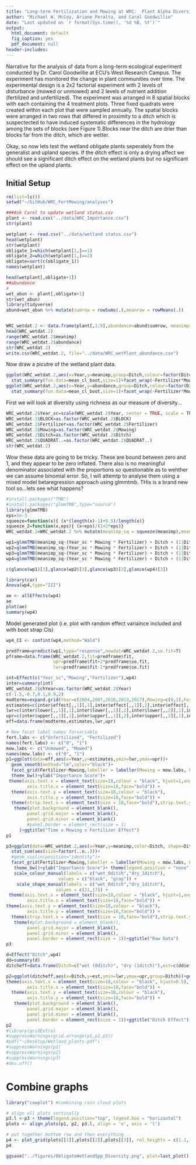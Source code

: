```yaml
---
title: "Long-term Fertilization and Mowing at WRC:  Plant Alpha Diversity Analyses - Wetland Species Only"
author: "Michael W. McCoy, Ariane Peralta, and Carol Goodwillie"
date: "Last updated on `r format(Sys.time(), '%d %B, %Y')`"
output:
  html_document: default
  fig_caption: yes
  pdf_document: null
header-includes:
---
```

Narrative for the analysis of data from a long-term ecological experiment conducted by Dr. Carol Goodwillie at ECU's West Research Campus. The experiment has monitored the change in plant communities over time. The experimental design is a 2x2 factorial experiment with 2 levels of disturbance (mowed or unmowed) and 2 levels of nutrient addition (fertilized and unfertilized). The experiment was arranged in 8 spatial blocks with each containing the 4 treatment plots. Three fixed quadrats were created within each plot that were sampled annually. The spatial blocks were arranged in two rows that differed in proximity to a ditch which is suspectected to have induced systematic differences in the hydrology among the sets of blocks (see Figure 1).Blocks near the ditch are drier than blocks far from the ditch, which are wetter.

Okay, so now lets test the wetland obligate plants seperately from the generalist and upland species.  If the ditch effect is only a drying affect we should see a significant ditch effect on the wetland plants but no significant effect on the upland plants.

## Initial Setup
```r
rm(list=ls())
setwd("~/GitHub/WRC_FertMowing/analyses")
```

```r
###Ask Carol to update wetland status.csv
plant <- read.csv("../data/WRC_Importance.csv")
str(plant)

wetplant <- read.csv("../data/wetland status.csv")
head(wetplant)
str(wetplant)
obligate_1=which(wetplant[1,]==1)
obligate_2=which(wetplant[1,]==2)
obligate=sort(c(obligate_1))
names(wetplant)

head(wetplant[,obligate+1])
##abundance
#
wet_abun <- plant[,obligate+1]
str(wet_abun)
library(tidyverse)
abund=wet_abun %>% mutate(sumrow = rowSums(.),meanrow = rowMeans(.))


WRC_wetdat.2 <- data.frame(plant[,1:9],abundance=abund$sumrow, meanimp=abund$meanrow)
head(WRC_wetdat.2)
range(WRC_wetdat.2$meanimp)
range(WRC_wetdat.2$abundance)
str(WRC_wetdat.2)
write.csv(WRC_wetdat.2, file="../data/WRC_wetPlant_abundance.csv")
```

Now draw a picutre of the wetland plant data.

```r
ggplot(WRC_wetdat.2,aes(x=Year,y=meanimp,group=Ditch,colour=factor(Ditch)))+
  stat_summary(fun.data=mean_cl_boot,size=1)+facet_wrap(~Fertilizer*Mowing,labeller = label_both)
ggplot(WRC_wetdat.2,aes(x=Year,y=abundance,group=Ditch,colour=factor(Ditch)))+
  stat_summary(fun.data=mean_cl_boot,size=1)+facet_wrap(~Fertilizer*Mowing,labeller = label_both)
```

First we will look at diversity using richness as our measure of diversity...
```r
WRC_wetdat.2$Year_sc=scale(WRC_wetdat.2$Year, center = TRUE, scale = TRUE)
WRC_wetdat.2$BLOCK=as.factor(WRC_wetdat.2$BLOCK)
WRC_wetdat.2$Fertilizer=as.factor(WRC_wetdat.2$Fertilizer)
WRC_wetdat.2$Mowing=as.factor(WRC_wetdat.2$Mowing)
WRC_wetdat.2$Ditch=as.factor(WRC_wetdat.2$Ditch)
WRC_wetdat.2$QUADRAT..=as.factor(WRC_wetdat.2$QUADRAT..)
str(WRC_wetdat.2)
```

Wow these data are going to be tricky.  These are bound between zero and 1, and they appear to be zero inflated.  There also is no meaningful denominator associated with the proportions so questionable as to wehther we can assume binomial error.  So, I will attemtp to analyse them using a mixed model betaregression approach using glmmtmb.  THis is a brand new tool so...lets see what happens?

```r
#install.packages("TMB")
#install.packages("glmmTMB",type="source")
library(glmmTMB)
eps=1e-3 
squeeze=function(x){ (x*(length(x)-1)+0.5)/length(x)}
squeeze_2=function(x,eps){ (x+eps)/(1+2*eps)}
WRC_wetdat.2=WRC_wetdat.2 %>% mutate(meanimp_sq = squeeze(meanimp),meanimp_sq2=squeeze_2(meanimp,eps))
```

```r
wp1=glmmTMB(meanimp_sq~(Year_sc * Mowing * Fertilizer) + Ditch + (1|Ditch/BLOCK/QUADRAT..), data=WRC_wetdat.2,ziformula = ~1, family=beta_family(link = "logit"))
wp2=glmmTMB(meanimp_sq~(Year_sc * Mowing * Fertilizer) + Ditch + (1|Ditch/BLOCK/QUADRAT..), data=WRC_wetdat.2,ziformula = ~., family=beta_family(link = "logit"))
wp3=glmmTMB(meanimp_sq~(Year_sc * Mowing * Fertilizer) + Ditch + (1|Ditch/BLOCK/QUADRAT..), data=WRC_wetdat.2,ziformula = ~(Year_sc * Mowing * Fertilizer) + Ditch, family=beta_family(link = "logit"))
wp4=glmmTMB(meanimp_sq~(Year_sc * Mowing * Fertilizer) + Ditch + (1|Ditch/BLOCK/QUADRAT..), data=WRC_wetdat.2,ziformula = ~0, family=beta_family(link = "logit"))

c(glance(wp1)[3],glance(wp2)[3],glance(wp3)[3],glance(wp4)[3])
```

```r
library(car)
Anova(wp4,type="III")

ae <- allEffects(wp4)
ae
plot(ae)
summary(wp4)
```


Model generated plot (i.e. plot with random effect variaince included and with boot strap CIs)

```r
wp4_CI <- confint(wp4,method="Wald")

predframe=predict(wp1,type="response",newdat=WRC_wetdat.2,se.fit=T)
pframe=data.frame(WRC_wetdat.2,fit=predframe$fit,
                  upr=predframe$fit+2*predframe$se.fit,
                  lwr=predframe$fit-2*predframe$se.fit)

int=Effect(c("Year_sc","Mowing","Fertilizer"),wp4)
inter=summary(int)
WRC_wetdat.2$chYear=as.factor(WRC_wetdat.2$Year)
c(-1.5,-0.7,0.1,0.9,2)
modterms=expand.grid(Year=c(2004,2007,2010,2013,2017),Mowing=c(0,1),Fertilizer=c(0,1))
estimates=c(inter$effect[,,1][,1],inter$effect[,,1][,2],inter$effect[,,2][,1],inter$effect[,,2][,2])
lwr=c(inter$lower[,,1][,1],inter$lower[,,1][,2],inter$lower[,,2][,1],inter$lower[,,2][,2])
upr=c(inter$upper[,,1][,1],inter$upper[,,1][,2],inter$upper[,,2][,1],inter$upper[,,2][,2])
eff=data.frame(modterms,estimates,lwr,upr)

# New facet label names forvariable
fert.labs <- c("Unfertilized", "Fertilized")
names(fert.labs) <- c("0", "1")
mow.labs <- c("Unmowed", "Mowed")
names(mow.labs) <- c("0", "1")
p1=ggplot(data=eff,aes(x=Year,y=estimates,ymin=lwr,ymax=upr))+
  geom_smooth(method="lm",color="black")+
  facet_grid(Fertilizer~Mowing,labeller = labeller(Mowing = mow.labs, Fertilizer = fert.labs))+
  theme_bw()+ylab("Importance Score")+
 theme(axis.text.x = element_text(size=18,colour = "black", hjust=1,angle=45),
        axis.title.x = element_text(size=18,face="bold")) +
  theme(axis.text.y = element_text(size=18,colour = "black"),
        axis.title.y = element_text(size=18,face="bold")) +
  theme(strip.text.x = element_text(size = 18,face="bold"),strip.text.y = element_text(size = 18,face="bold"))+
   theme(plot.background = element_blank(),
        panel.grid.major = element_blank(),
        panel.grid.minor = element_blank()
        #panel.border = element_rect(size = 1)
     )+ggtitle("Time x Mowing x Fertilizer Effect")
p1

p3=ggplot(data=WRC_wetdat.2,aes(x=Year,y=meanimp,color=Ditch, shape=Ditch))+
  stat_sum(aes(size=factor(..n..)))+
  #geom_violin(position="identity")+
  facet_grid(Fertilizer~Mowing,labeller = labeller(Mowing = mow.labs, Fertilizer = fert.labs))+
   theme_bw()+ylab("Importance Score")+ theme(legend.position = "none") +
   scale_colour_manual(labels = c("wet_0ditch","dry_1ditch"), 
                    values = c("black", "gray")) +
    scale_shape_manual(labels = c("wet_0ditch","dry_1ditch"), 
                   values = c(21,17)) + 
 theme(axis.text.x = element_text(size=18,colour = "black", hjust=1,angle=45),
        axis.title.x = element_text(size=18,face="bold")) +
theme(axis.text.y = element_text(size=18,colour = "black"),
        axis.title.y = element_text(size=18,face="bold")) +
  theme(strip.text.x = element_text(size = 18,face="bold"),strip.text.y = element_text(size = 18,face="bold"))+
   theme(#plot.background = element_blank(),
        panel.grid.major = element_blank(),
        panel.grid.minor = element_blank(),
        panel.border = element_rect(size = 1))+ggtitle("Raw Data")
p3
```

```r
d=Effect("Ditch",wp4)
dd=summary(d)
ditcheff=data.frame(Ditch=c("wet (0ditch)", "dry (1ditch)"),est=c(dd$effect[1],dd$effect[2]),lwr=c(dd$lower[1], dd$lower[2]),upr=c(dd$upper[1], dd$upper[2]))

p2=ggplot(ditcheff,aes(x=Ditch,y=est,ymin=lwr,ymax=upr,group=Ditch))+geom_segment(x=2,y=dd$effect[1],xend=1,yend=dd$effect[2],size=1)+geom_point(size=3)+theme_bw()+geom_linerange(size=.5)+theme_bw()+ylab("Importance Score")+
theme(axis.text.x = element_text(size=18,colour = "black", hjust=0.5),
        axis.title.x = element_text(size=18,face="bold")) +
  theme(axis.text.y = element_text(size=18,colour = "black"),
        axis.title.y = element_text(size=18,face="bold")) +
   theme(plot.background = element_blank(),
        panel.grid.major = element_blank(),
        panel.grid.minor = element_blank(),
        panel.border = element_rect(size = 1))+ggtitle("Ditch Effect")
p2
#library(gridExtra)
#suppressWarnings(grid.arrange(p1,p2,p3))
#pdf("~/Desktop/Wetland_plants.pdf")
#suppressWarnings(p1)
#suppressWarnings(p2)
#suppressWarnings(p3)
#dev.off()
```
# Combine graphs
```r
library("cowplot") #combining rain cloud plots

# align all plots vertically
p3.l <-p3 + theme(legend.position="top", legend.box = "horizontal")
plots <- align_plots(p1, p2, p3.l, align = 'v', axis = 'l')

# put together bottom row and then everything
p4 <- plot_grid(plots[[1]],plots[[2]],plots[[3]], rel_heights = c(1.1,1,1.3), labels = c("A","B","C"), ncol=1, align='v')
p4        

ggsave("../figures/ObligateWetlandSpp_Diversity.png", plot=last_plot(), device=NULL, path=NULL, scale=1,  width=7, height=15, dpi=300, limitsize=TRUE)
```
